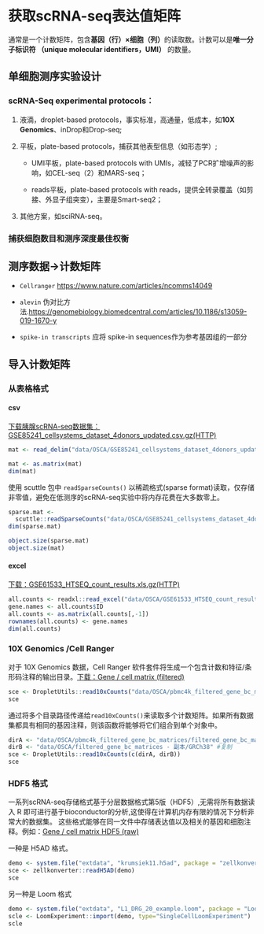 # 获取scRNA-seq表达值矩阵

通常是一个计数矩阵，包含**基因（行）×细胞（列）**的读取数。计数可以是**唯一分子标识符 （unique molecular identifiers，UMI）** 的数量。

## 单细胞测序实验设计

### **scRNA-Seq experimental protocols**：

1.  液滴，droplet-based protocols，事实标准，高通量，低成本，如**10X Genomics**、inDrop和Drop-seq;

2.  平板，plate-based protocols，捕获其他表型信息（如形态学）;

    -   UMI平板，plate-based protocols with UMIs，减轻了PCR扩增噪声的影响，如CEL-seq（2）和MARS-seq；

    -   reads平板，plate-based protocols with reads，提供全转录覆盖（如剪接、外显子组突变），主要是Smart-seq2；

3.  其他方案，如sciRNA-seq。

### **捕获细胞数目和测序深度最佳权衡**

## 测序数据→计数矩阵

-   `Cellranger` <https://www.nature.com/articles/ncomms14049>

-   `alevin` 伪对比方法.<https://genomebiology.biomedcentral.com/articles/10.1186/s13059-019-1670-y>

-   `spike-in transcripts` 应将 spike-in sequences作为参考基因组的一部分

## 导入计数矩阵

### 从表格格式

#### csv

[下载胰腺scRNA-seq数据集：GSE85241_cellsystems_dataset_4donors_updated.csv.gz(HTTP)](https://www.ncbi.nlm.nih.gov/geo/query/acc.cgi?acc=GSE85241)

```r
mat <- read_delim("data/OSCA/GSE85241_cellsystems_dataset_4donors_updated.csv")

mat <- as.matrix(mat)
dim(mat)
```

使用 scuttle 包中 `readSparseCounts()` 以稀疏格式(sparse format)读取，仅存储非零值，避免在低测序的scRNA-seq实验中将内存花费在大多数零上。

```r
sparse.mat <-
  scuttle::readSparseCounts("data/OSCA/GSE85241_cellsystems_dataset_4donors_updated.csv")
dim(sparse.mat)
```

```r
object.size(sparse.mat)
object.size(mat)
```

#### excel

[下载：GSE61533_HTSEQ_count_results.xls.gz(HTTP)](https://www.ncbi.nlm.nih.gov/geo/query/acc.cgi?acc=GSE61533)

```r
all.counts <- readxl::read_excel("data/OSCA/GSE61533_HTSEQ_count_results.xls")
gene.names <- all.counts$ID
all.counts <- as.matrix(all.counts[,-1])
rownames(all.counts) <- gene.names
dim(all.counts)
```

### 10X Genomics /Cell Ranger

对于 10X Genomics 数据，Cell Ranger 软件套件将生成一个包含计数和特征/条形码注释的输出目录。[下载：Gene / cell matrix (filtered)](https://support.10xgenomics.com/single-cell-gene-expression/datasets/2.1.0/pbmc4k)

```r
sce <- DropletUtils::read10xCounts("data/OSCA/pbmc4k_filtered_gene_bc_matrices/filtered_gene_bc_matrices/GRCh38")
sce
```

通过将多个目录路径传递给`read10xCounts()`来读取多个计数矩阵。如果所有数据集都具有相同的基因注释，则该函数将能够将它们组合到单个对象中。

```r
dirA <- "data/OSCA/pbmc4k_filtered_gene_bc_matrices/filtered_gene_bc_matrices/GRCh38"
dirB <- "data/OSCA/filtered_gene_bc_matrices - 副本/GRCh38" #复制 
sce <- DropletUtils::read10xCounts(c(dirA, dirB))
sce
```

### HDF5 格式

一系列scRNA-seq存储格式基于分层数据格式第5版（HDF5）,无需将所有数据读入 R 即可进行基于bioconductor的分析,这使得在计算机内存有限的情况下分析非常大的数据集。 这些格式能够在同一文件中存储表达值以及相关的基因和细胞注释。例如：[Gene / cell matrix HDF5 (raw)](https://support.10xgenomics.com/single-cell-gene-expression/datasets/2.1.0/pbmc4k)

一种是 H5AD 格式。

```r
demo <- system.file("extdata", "krumsiek11.h5ad", package = "zellkonverter")
sce <- zellkonverter::readH5AD(demo)
sce
```

另一种是 Loom 格式

```r
demo <- system.file("extdata", "L1_DRG_20_example.loom", package = "LoomExperiment")
scle <- LoomExperiment::import(demo, type="SingleCellLoomExperiment")
scle
```

